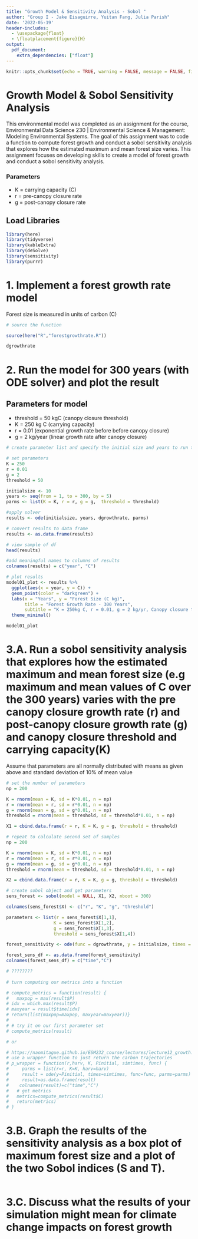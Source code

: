 ```yaml
---
title: "Growth Model & Sensitivity Analysis - Sobol "
author: "Group I - Jake Eisaguirre, Yuitan Fang, Julia Parish"
date: '2022-05-19'
header-includes:
  - \usepackage{float}
  - \floatplacement{figure}{H}
output: 
  pdf_document:
    extra_dependencies: ["float"]
---
```


```r
knitr::opts_chunk$set(echo = TRUE, warning = FALSE, message = FALSE, fig.width=6, fig.height=4, fig.pos='!H')
```

# Growth Model & Sobol Sensitivity Analysis

This environmental model was completed as an assignment for the course, Environmental Data Science 230 | Environmental Science & Management: Modeling Environmental Systems. The goal of this assignment was to code a function to compute forest growth and conduct a sobol sensitivity analysis that explores how the estimated maximum and mean forest size varies. This assignment focuses on developing skills to create a model of forest growth and conduct a sobol sensitivity analysis.

### Parameters

- K = carrying capacity (C)
- r = pre-canopy closure rate
- g = post-canopy closure rate

## Load Libraries
```r

library(here)
library(tidyverse)
library(kableExtra)
library(deSolve)
library(sensitivity)
library(purrr)

```

# 1. Implement a forest growth rate model 
Forest size is measured in units of carbon (C)

```r
# source the function

source(here("R","forestgrowthrate.R"))

dgrowthrate
```

# 2. Run the model for 300 years (with ODE solver) and plot the result

## Parameters for model

- threshold = 50 kgC (canopy closure threshold)
- K = 250 kg C (carrying capacity)
- r = 0.01 (exponential growth rate before before canopy closure)
- g = 2 kg/year (linear growth rate after canopy closure)

```r
# create parameter list and specify the initial size and years to run the model

# set parameters
K = 250
r = 0.01
g = 2
threshold = 50

initialsize <- 10
years <- seq(from = 1, to = 300, by = 5)
parms <- list(K = K, r = r, g = g,  threshold = threshold)

#apply solver
results <- ode(initialsize, years, dgrowthrate, parms)

# convert results to data frame
results <- as.data.frame(results)

# view sample of df
head(results)

#add meaningful names to columns of results
colnames(results) = c("year", "C")

```

```r
# plot results
model01_plot <- results %>% 
  ggplot(aes(x = year, y = C)) +
  geom_point(color = "darkgreen") + 
  labs(x = "Years", y = "Forest Size (C kg)",
       title = "Forest Growth Rate - 300 Years",
       subtitle = "K = 250kg C, r = 0.01, g = 2 kg/yr, Canopy closure threshold = 50 kgC") +
  theme_minimal()

model01_plot
```

# 3.A. Run a sobol sensitivity analysis that explores how the estimated maximum and mean forest size (e.g maximum and mean values of C over the 300 years) varies with the pre canopy closure growth rate (r) and post-canopy closure growth rate (g) and canopy closure threshold and carrying capacity(K)

Assume that parameters are all normally distributed with means as given above and standard deviation of 10% of mean value

```r

# set the number of parameters
np = 200

K = rnorm(mean = K, sd = K*0.01, n = np)
r = rnorm(mean = r, sd = r*0.01, n = np)
g = rnorm(mean = g, sd = g*0.01, n = np)
threshold = rnorm(mean = threshold, sd = threshold*0.01, n = np)

X1 = cbind.data.frame(r = r, K = K, g = g, threshold = threshold)

# repeat to calculate second set of samples
np = 200

K = rnorm(mean = K, sd = K*0.01, n = np)
r = rnorm(mean = r, sd = r*0.01, n = np)
g = rnorm(mean = g, sd = g*0.01, n = np)
threshold = rnorm(mean = threshold, sd = threshold*0.01, n = np)

X2 = cbind.data.frame(r = r, K = K, g = g, threshold = threshold)

```

```r
# create sobol object and get parameters
sens_forest <- sobol(model = NULL, X1, X2, nboot = 300)

colnames(sens_forest$X) <- c("r", "K", "g", "threshold")

parameters <- list(r = sens_forest$X[1,1],
                  K = sens_forest$X[1,2], 
                  g = sens_forest$X[1,3],
                  threshold = sens_forest$X[1,4])

forest_sensitivity <- ode(func = dgrowthrate, y = initialsize, times = years, parms = parameters)

forest_sens_df <- as.data.frame(forest_sensitivity)
colnames(forest_sens_df) = c("time","C")
```

```r
# ????????
  
# turn computing our metrics into a function

# compute_metrics = function(result) {
#   maxpop = max(result$P)
# idx = which.max(result$P)
# maxyear = result$time[idx]
# return(list(maxpop=maxpop, maxyear=maxyear))}
# 
# # try it on our first parameter set
# compute_metrics(result)

# or

# https://naomitague.github.io/ESM232_course/lectures/lecture12_growth.html#(5)
# use a wrapper function to just return the carbon trajectories
# p_wrapper = function(r,harv, K, Pinitial, simtimes, func) {
#     parms = list(r=r, K=K, harv=harv)
#     result = ode(y=Pinitial, times=simtimes, func=func, parms=parms) 
#     result=as.data.frame(result)
#    colnames(result)=c("time","C")
#   # get metrics
#   metrics=compute_metrics(result$C)
#   return(metrics)
# }
```


# 3.B. Graph the results of the sensitivity analysis as a box plot of maximum forest size and a plot of the two Sobol indices (S and T). 

```r

```


# 3.C. Discuss what the results of your simulation might mean for climate change impacts on forest growth
